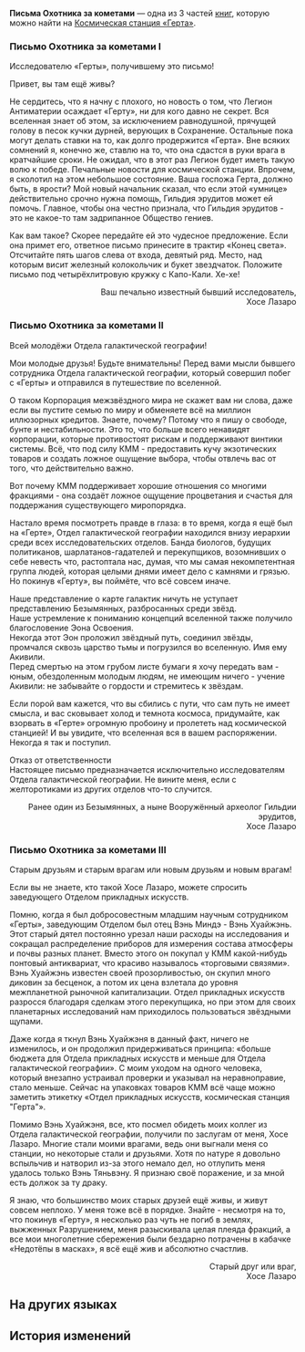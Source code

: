 {{Книга Инфобокс
|id           = 041
|Название     = Письма Охотника за кометами
|Изображение  = Item Electronic Notice.png
|Мир          = Космическая станция «Герта»
|Томов        = 3
|Автор        = <!--нужно добавить-->
|Описание     = Внеземное письмо от Охотника за кометами Хосе Лазаро, абсолютно бессмысленное.
|Том1         = {{tx}}
|Источник1    = {{tx|Отсутствует источник}}
|Том2         = {{tx}}
|Источник2    = {{tx|Отсутствует источник}}
|Том3         = {{tx}}
|Источник3    = {{tx|Отсутствует источник}}
|Персонажи    = 
|Фракции      = 
}}
'''Письма Охотника за кометами''' — одна из 3 частей [[Книги|книг]], которую можно найти на [[Космическая станция «Герта»]].
<!--
==Получение==
<gallery>
Книга НАЗВАНИЕ.png|НАЗВАНИЕ
Локация НАЗВАНИЕ.png|Расположение на карте. Ближайший пространственный якорь «[[НАЗВАНИЕ]]»
</gallery>
-->
===Письмо Охотника за кометами I===
Исследователю «Герты», получившему это письмо!

Привет, вы там ещё живы?

Не сердитесь, что я начну с плохого, но новость о том, что Легион Антиматерии осаждает «Герту», ни для кого давно не секрет. Вся вселенная знает об этом, за исключением равнодушной, прячущей голову в песок кучки дурней, верующих в Сохранение. Остальные пока могут делать ставки на то, как долго продержится «Герта». Вне всяких сомнений я, конечно же, ставлю на то, что она сдастся в руки врага в кратчайшие сроки. Не ожидал, что в этот раз Легион будет иметь такую волю к победе. Печальные новости для космической станции. Впрочем, я сколотил на этом небольшое состояние. Ваша госпожа Герта, должно быть, в ярости? Мой новый начальник сказал, что если этой «умнице» действительно срочно нужна помощь, Гильдия эрудитов может ей помочь. Главное, чтобы она честно признала, что Гильдия эрудитов - это не какое-то там задрипанное Общество гениев.

Как вам такое? Скорее передайте ей это чудесное предложение. Если она примет его, ответное письмо принесите в трактир «Конец света». Отсчитайте пять шагов слева от входа, девятый ряд. Место, над которым висит железный колокольчик и букет звездчаток. Положите письмо под четырёхлитровую кружку с Капо-Кали. Хе-хе!

<div align="right">Ваш печально известный бывший исследователь,<br />
Хосе Лазаро</div>

===Письмо Охотника за кометами II===
Всей молодёжи Отдела галактической географии!

Мои молодые друзья! Будьте внимательны! Перед вами мысли бывшего сотрудника Отдела галактической географии, который совершил побег с «Герты» и отправился в путешествие по вселенной.

О таком Корпорация межзвёздного мира не скажет вам ни слова, даже если вы пустите семью по миру и обменяете всё на миллион иллюзорных кредитов. Знаете, почему? Потому что я пишу о свободе, бунте и нестабильности. Это то, что больше всего ненавидят корпорации, которые противостоят рискам и поддерживают винтики системы. Всё, что под силу КММ - предоставить кучу экзотических товаров и создать ложное ощущение выбора, чтобы отвлечь вас от того, что действительно важно.

Вот почему КММ поддерживает хорошие отношения со многими фракциями - она создаёт ложное ощущение процветания и счастья для поддержания существующего миропорядка.

Настало время посмотреть правде в глаза: в то время, когда я ещё был на «Герте», Отдел галактической географии находился внизу иерархии среди всех исследовательских отделов. Банда биологов, будущих политиканов, шарлатанов-гадателей и перекупщиков, возомнивших о себе невесть что, растоптала нас, думая, что мы самая некомпетентная группа людей, которая целыми днями имеет дело с камнями и грязью. Но покинув «Герту», вы поймёте, что всё совсем иначе.

Наше представление о карте галактик ничуть не уступает представлению Безымянных, разбросанных среди звёзд.<br />
Наше устремление к пониманию концепций вселенной также получило благословение Эона Освоения.<br />
Некогда этот Эон проложил звёздный путь, соединил звёзды, промчался сквозь царство тьмы и погрузился во вселенную. Имя ему Акивили.<br />
Перед смертью на этом грубом листе бумаги я хочу передать вам - юным, обездоленным молодым людям, не имеющим ничего - учение Акивили: не забывайте о гордости и стремитесь к звёздам.

Если порой вам кажется, что вы сбились с пути, что сам путь не имеет смысла, и вас сковывает холод и темнота космоса, придумайте, как взорвать в «Герте» огромную пробоину и пролететь над космической станцией! И вы увидите, что вселенная вся в вашем распоряжении. Некогда я так и поступил.

Отказ от ответственности<br />
Настоящее письмо предназначается исключительно исследователям Отдела галактической географии. Не вините меня, если с желторотиками из других отделов что-то случится.

<div align="right">Ранее один из Безымянных, а ныне Вооружённый археолог Гильдии эрудитов,<br />
Хосе Лазаро</div>

===Письмо Охотника за кометами III===
Старым друзьям и старым врагам или новым друзьям и новым врагам!

Если вы не знаете, кто такой Хосе Лазаро, можете спросить заведующего Отделом прикладных искусств.

Помню, когда я был добросовестным младшим научным сотрудником «Герты», заведующим Отделом был отец Вэнь Миндэ - Вэнь Хуайжэнь. Этот старый дятел постоянно урезал наши расходы на исследования и сокращал распределение приборов для измерения состава атмосферы и почвы разных планет. Вместо этого он покупал у КММ какой-нибудь понтовый антиквариат, что красиво называлось «торговыми связями». Вэнь Хуайжэнь известен своей прозорливостью, он скупил много диковин за бесценок, а потом их цена взлетала до уровня межпланетной рыночной капитализации. Отдел прикладных искусств разросся благодаря сделкам этого перекупщика, но при этом для своих планетарных исследований нам приходилось пользоваться звёздными щупами.

Даже когда я ткнул Вэнь Хуайжэня в данный факт, ничего не изменилось, и он продолжил придерживаться принципа: «больше бюджета для Отдела прикладных искусств и меньше для Отдела галактической географии». С моим уходом на одного человека, который внезапно устраивал проверки и указывал на неравноправие, стало меньше. Сейчас на упаковках товаров КММ всё чаще можно заметить этикетку «Отдел прикладных искусств, космическая станция "Герта"».

Помимо Вэнь Хуайжэня, все, кто посмел обидеть моих коллег из Отдела галактической географии, получили по заслугам от меня, Хосе Лазаро. Многие стали моими врагами, ведь они выгнали меня со станции, но некоторые стали и друзьями. Хотя по натуре я довольно вспыльчив и натворил из-за этого немало дел, но отлупить меня удалось только Вэнь Тяньвэну. Я признаю своё поражение, и за мной есть должок за ту драку.

Я знаю, что большинство моих старых друзей ещё живы, и живут совсем неплохо. У меня тоже всё в порядке. Знайте - несмотря на то, что покинув «Герту», я несколько раз чуть не погиб в землях, выжженных Разрушением, меня разыскивала целая плеяда фракций, а все мои многолетние сбережения были бездарно потрачены в кабачке «Недотёпы в масках», я всё ещё жив и абсолютно счастлив.

<div align="right">Старый друг или враг,<br />
Хосе Лазаро</div>

==На других языках==
{{На других языках
|en   = Letter From the Comet Hunter
|zhs  = 猎彗人来信
|zht  = 獵彗人來信
|ja   = コメットハンターからのお便り
|ko   = 코멧 헌터의 편지
|es   = Cartas del cazador de cometas
|fr   = Lettre du chasseur de comètes
|ru   = Письма Охотника за кометами
|th   = จดหมายจากนักล่าดาวหาง
|vi   = Thư Từ Thợ Săn Sao Chổi
|de   = Brief des Kometenjägers
|id   = Buku dari Pemburu Komet
|pt   = Carta do Caça-cometas
}}

==История изменений==
{{История изменений|2.7}}